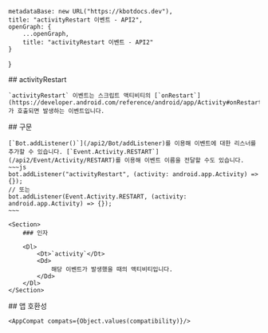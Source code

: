 
    metadataBase: new URL("https://kbotdocs.dev"),
    title: "activityRestart 이벤트 - API2",
    openGraph: {
        ...openGraph,
        title: "activityRestart 이벤트 - API2"
    }
}

<Section>
    ## activityRestart

    `activityRestart` 이벤트는 스크립트 액티비티의 [`onRestart`](https://developer.android.com/reference/android/app/Activity#onRestart())가 호출되면 발생하는 이벤트입니다.
</Section>
<Section>
    ## 구문

    [`Bot.addListener()`](/api2/Bot/addListener)를 이용해 이벤트에 대한 리스너를 추가할 수 있습니다. [`Event.Activity.RESTART`](/api2/Event/Activity/RESTART)를 이용해 이벤트 이름을 전달할 수도 있습니다.
    ~~~js
    bot.addListener("activityRestart", (activity: android.app.Activity) => {});
    // 또는
    bot.addListener(Event.Activity.RESTART, (activity: android.app.Activity) => {});
    ~~~

    <Section>
        ### 인자

        <Dl>
            <Dt>`activity`</Dt>
            <Dd>
                해당 이벤트가 발생했을 때의 액티비티입니다.
            </Dd>
        </Dl>
    </Section>
</Section>
<Section>
    ## 앱 호환성

    <AppCompat compats={Object.values(compatibility)}/>
</Section>